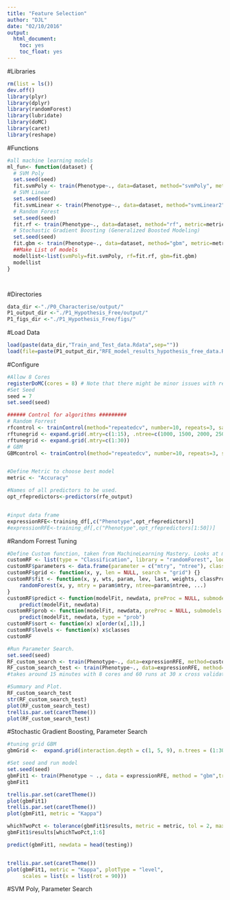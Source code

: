 ```yaml
---
title: "Feature Selection"
author: "DJL"
date: "02/10/2016"
output:
  html_document:
    toc: yes
    toc_float: yes
---
```


#Libraries
```r
rm(list = ls())
dev.off()
library(plyr)
library(dplyr)
library(randomForest)
library(lubridate)
library(doMC)
library(caret)
library(reshape)


```

#Functions
```r

#all machine learning models
ml_fun<- function(dataset) {
  # SVM Poly
  set.seed(seed)
  fit.svmPoly <- train(Phenotype~., data=dataset, method="svmPoly", metric=metric, preProc=c("center", "scale"), trControl=control, fit=FALSE)
  # SVM Linear
  set.seed(seed)
  fit.svmLinear <- train(Phenotype~., data=dataset, method="svmLinear2", metric=metric, preProc=c("center", "scale"), trControl=control, fit=FALSE)
  # Random Forest
  set.seed(seed)
  fit.rf <- train(Phenotype~., data=dataset, method="rf", metric=metric, trControl=control)
  # Stochastic Gradient Boosting (Generalized Boosted Modeling)
  set.seed(seed)
  fit.gbm <- train(Phenotype~., data=dataset, method="gbm", metric=metric, trControl=control, verbose=FALSE)
  ##Make List of models
  modellist<-list(svmPoly=fit.svmPoly, rf=fit.rf, gbm=fit.gbm)
  modellist
}




```



#Directories
```r
data_dir <-"./P0_Characterise/output/"
P1_output_dir <-"./P1_Hypothesis_Free/output/"
P1_figs_dir <-"./P1_Hypothesis_Free/figs/"

```

#Load Data
```r

load(paste(data_dir,"Train_and_Test_data.Rdata",sep=""))
load(file=paste(P1_output_dir,"RFE_model_results_hypothesis_free_data.Rdata",sep=""))


```

#Configure
```r

#Allow 8 Cores
registerDoMC(cores = 8) # Note that there might be minor issues with reproducibility due to the cores that are used. 
#Set Seed
seed = 7
set.seed(seed)

###### Control for algorithms #########
# Random Forrest
rfcontrol <- trainControl(method="repeatedcv", number=10, repeats=3, sampling="down", savePredictions="all")
rftunegrid <- expand.grid(.mtry=c(1:15), .ntree=c(1000, 1500, 2000, 2500))
rftunegrid <- expand.grid(.mtry=c(1:30))
# GBM
GBMcontrol <- trainControl(method="repeatedcv", number=10, repeats=3, sampling="down", savePredictions="all")


#Define Metric to choose best model
metric <- "Accuracy"

#Names of all predictors to be used. 
opt_rfepredictors<-predictors(rfe_output)


#input data frame
expressionRFE<-training_df[,c("Phenotype",opt_rfepredictors)]
#expressionRFE<-training_df[,c("Phenotype",opt_rfepredictors[1:50])]


```

#Random Forrest Tuning
```r

#Define Custom function, taken from MachineLearning Mastery. Looks at mtry and ntree at same time. 
customRF <- list(type = "Classification", library = "randomForest", loop = NULL)
customRF$parameters <- data.frame(parameter = c("mtry", "ntree"), class = rep("numeric", 2), label = c("mtry", "ntree"))
customRF$grid <- function(x, y, len = NULL, search = "grid") {}
customRF$fit <- function(x, y, wts, param, lev, last, weights, classProbs, ...) {
    randomForest(x, y, mtry = param$mtry, ntree=param$ntree, ...)
}
customRF$predict <- function(modelFit, newdata, preProc = NULL, submodels = NULL)
    predict(modelFit, newdata)
customRF$prob <- function(modelFit, newdata, preProc = NULL, submodels = NULL)
    predict(modelFit, newdata, type = "prob")
customRF$sort <- function(x) x[order(x[,1]),]
customRF$levels <- function(x) x$classes
customRF

#Run Parameter Search.
set.seed(seed)
RF_custom_search <- train(Phenotype~., data=expressionRFE, method=customRF, metric=metric, tuneGrid=rftunegrid, trControl=rfcontrol) 
RF_custom_search_test <- train(Phenotype~., data=expressionRFE, method="rf", metric=metric, tuneGrid=rftunegrid, trControl=rfcontrol) 
#takes around 15 minutes with 8 cores and 60 runs at 30 x cross validation. 

#Summary and Plot. 
RF_custom_search_test
str(RF_custom_search_test)
plot(RF_custom_search_test)
trellis.par.set(caretTheme())
plot(RF_custom_search_test)  
```

#Stochastic Gradient Boosting, Parameter Search
```r

#tuning grid GBM
gbmGrid <-  expand.grid(interaction.depth = c(1, 5, 9), n.trees = (1:30)*50, shrinkage = 0.1, n.minobsinnode = 20)

#Set seed and run model
set.seed(seed)
gbmFit1 <- train(Phenotype ~ ., data = expressionRFE, method = "gbm",trControl = GBMcontrol, verbose = FALSE,tuneGrid = gbmGrid)
gbmFit1

trellis.par.set(caretTheme())
plot(gbmFit1)  
trellis.par.set(caretTheme())
plot(gbmFit1, metric = "Kappa")

whichTwoPct <- tolerance(gbmFit1$results, metric = metric, tol = 2, maximize = TRUE)  
gbmFit1$results[whichTwoPct,1:6]

predict(gbmFit1, newdata = head(testing))


trellis.par.set(caretTheme())
plot(gbmFit1, metric = "Kappa", plotType = "level",
     scales = list(x = list(rot = 90)))

```


#SVM Poly, Parameter Search
```r


```

